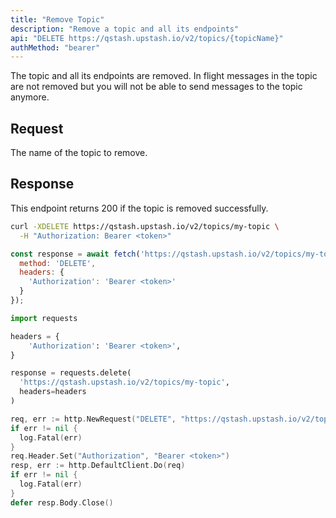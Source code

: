 ```yaml
---
title: "Remove Topic"
description: "Remove a topic and all its endpoints"
api: "DELETE https://qstash.upstash.io/v2/topics/{topicName}"
authMethod: "bearer"
---
```


The topic and all its endpoints are removed. In flight messages in the topic are not removed but you will not be able to send messages to the topic anymore.

## Request

<ParamField path="topicName" type="string" required>
  The name of the topic to remove.
</ParamField>

## Response

This endpoint returns 200 if the topic is removed successfully.

<RequestExample>

```sh curl
curl -XDELETE https://qstash.upstash.io/v2/topics/my-topic \
  -H "Authorization: Bearer <token>"
```

```js Node
const response = await fetch('https://qstash.upstash.io/v2/topics/my-topic', {
  method: 'DELETE',
  headers: {
    'Authorization': 'Bearer <token>'
  }
});
```

```python Python
import requests

headers = {
    'Authorization': 'Bearer <token>',
}

response = requests.delete(
  'https://qstash.upstash.io/v2/topics/my-topic', 
  headers=headers
)
```

```go Go 
req, err := http.NewRequest("DELETE", "https://qstash.upstash.io/v2/topics/my-topic", nil)
if err != nil {
  log.Fatal(err)
}
req.Header.Set("Authorization", "Bearer <token>")
resp, err := http.DefaultClient.Do(req)
if err != nil {
  log.Fatal(err)
}
defer resp.Body.Close()
```

</RequestExample>
